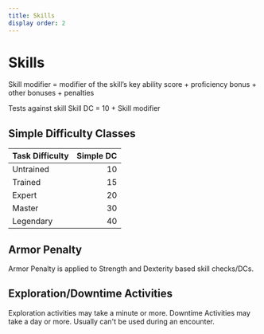 ```yaml
---
title: Skills
display order: 2
---
```


# Skills

Skill modifier = modifier of the skill’s key ability score + proficiency bonus + other bonuses + penalties

Tests against skill Skill DC = 10 + Skill modifier

## Simple Difficulty Classes

| Task Difficulty    | Simple DC |
| :-------- | ---------: |
| Untrained |    10     |
| Trained   |    15     |
| Expert    |    20     |
| Master    |    30     |
| Legendary |    40     |

## Armor Penalty
Armor Penalty is applied to Strength and Dexterity based skill checks/DCs.

## Exploration/Downtime Activities
Exploration activities may take a minute or more. Downtime Activities may take a day or more. Usually can't be used during an encounter.